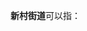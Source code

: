 '''新村街道'''可以指：
{{PRC admin/disambig|11/01/06/010/000|12/01/16/001/000|21/10/04/003/000|36/02/03/006/000|42/01/02/011/000|51/34/01/005/000}}
{{disambig|cat=四字乡级行政区划消歧义}}
